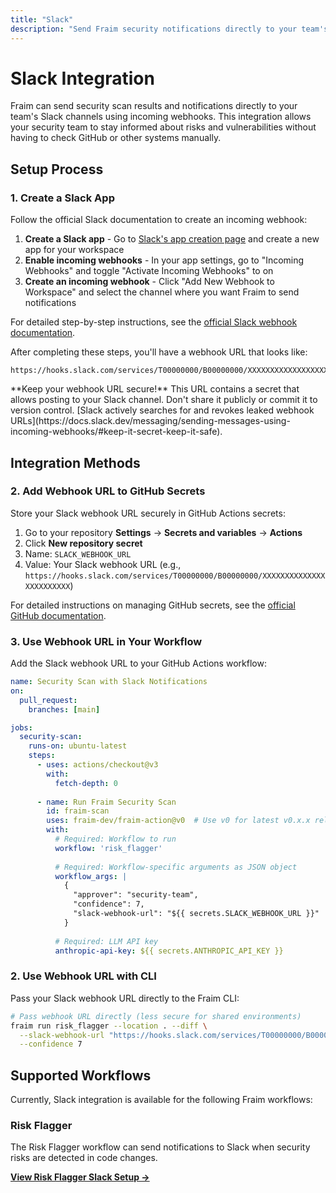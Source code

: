 ```yaml
---
title: "Slack"
description: "Send Fraim security notifications directly to your team's Slack channels"
---
```


# Slack Integration

Fraim can send security scan results and notifications directly to your team's Slack channels using incoming webhooks. This integration allows your security team to stay informed about risks and vulnerabilities without having to check GitHub or other systems manually.

## Setup Process

### 1. Create a Slack App

Follow the official Slack documentation to create an incoming webhook:

1. **Create a Slack app** - Go to [Slack's app creation page](https://api.slack.com/apps) and create a new app for your workspace
2. **Enable incoming webhooks** - In your app settings, go to "Incoming Webhooks" and toggle "Activate Incoming Webhooks" to on  
3. **Create an incoming webhook** - Click "Add New Webhook to Workspace" and select the channel where you want Fraim to send notifications

For detailed step-by-step instructions, see the [official Slack webhook documentation](https://docs.slack.dev/messaging/sending-messages-using-incoming-webhooks/).

After completing these steps, you'll have a webhook URL that looks like:
```
https://hooks.slack.com/services/T00000000/B00000000/XXXXXXXXXXXXXXXXXXXXXXXX
```

<Warning>
**Keep your webhook URL secure!** This URL contains a secret that allows posting to your Slack channel. Don't share it publicly or commit it to version control. [Slack actively searches for and revokes leaked webhook URLs](https://docs.slack.dev/messaging/sending-messages-using-incoming-webhooks/#keep-it-secret-keep-it-safe).
</Warning>

## Integration Methods

<Tabs>
<Tab title="GitHub Actions">

### 2. Add Webhook URL to GitHub Secrets

Store your Slack webhook URL securely in GitHub Actions secrets:

1. Go to your repository **Settings** → **Secrets and variables** → **Actions**
2. Click **New repository secret**  
3. Name: `SLACK_WEBHOOK_URL`
4. Value: Your Slack webhook URL (e.g., `https://hooks.slack.com/services/T00000000/B00000000/XXXXXXXXXXXXXXXXXXXXXXXX`)

For detailed instructions on managing GitHub secrets, see the [official GitHub documentation](https://docs.github.com/en/actions/how-tos/write-workflows/choose-what-workflows-do/use-secrets).

### 3. Use Webhook URL in Your Workflow

Add the Slack webhook URL to your GitHub Actions workflow:

```yaml
name: Security Scan with Slack Notifications
on:
  pull_request:
    branches: [main]

jobs:
  security-scan:
    runs-on: ubuntu-latest
    steps:
      - uses: actions/checkout@v3
        with:
          fetch-depth: 0
      
      - name: Run Fraim Security Scan
        id: fraim-scan
        uses: fraim-dev/fraim-action@v0  # Use v0 for latest v0.x.x releases
        with:
          # Required: Workflow to run
          workflow: 'risk_flagger'
          
          # Required: Workflow-specific arguments as JSON object
          workflow_args: |
            {
              "approver": "security-team",
              "confidence": 7,
              "slack-webhook-url": "${{ secrets.SLACK_WEBHOOK_URL }}"
            }
          
          # Required: LLM API key
          anthropic-api-key: ${{ secrets.ANTHROPIC_API_KEY }}
```

</Tab>
<Tab title="CLI">

### 2. Use Webhook URL with CLI

Pass your Slack webhook URL directly to the Fraim CLI:

```bash
# Pass webhook URL directly (less secure for shared environments)
fraim run risk_flagger --location . --diff \
  --slack-webhook-url "https://hooks.slack.com/services/T00000000/B00000000/XXXXXXXXXXXXXXXXXXXXXXXX" \
  --confidence 7
```
</Tab>
</Tabs>

## Supported Workflows

Currently, Slack integration is available for the following Fraim workflows:

### Risk Flagger
The Risk Flagger workflow can send notifications to Slack when security risks are detected in code changes.

[**View Risk Flagger Slack Setup →**](/workflows/risk_flagger#notification-options)
